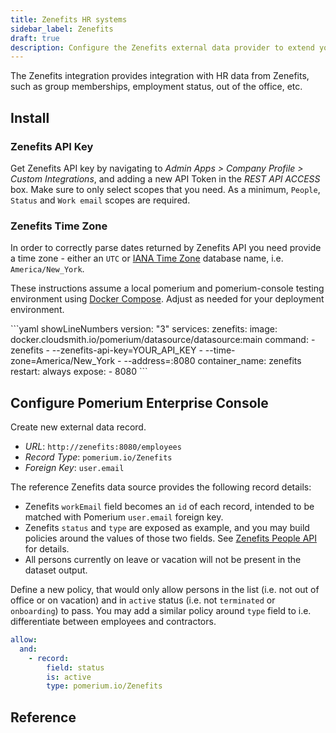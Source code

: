 ```yaml
---
title: Zenefits HR systems
sidebar_label: Zenefits
draft: true
description: Configure the Zenefits external data provider to extend your access policies.
---
```



The Zenefits integration provides integration with HR data from Zenefits, 
such as group memberships, employment status, out of the office, etc.

## Install

### Zenefits API Key

Get Zenefits API key by navigating to *Admin Apps > Company Profile > Custom Integrations*, and adding a new API Token in the *REST API ACCESS* box. 
Make sure to only select scopes that you need. As a minimum, `People`, `Status` and `Work email` scopes are required. 

### Zenefits Time Zone

In order to correctly parse dates returned by Zenefits API you need provide a time zone - either an `UTC` or [IANA Time Zone] database name, i.e. `America/New_York`. 

These instructions assume a local pomerium and pomerium-console testing environment using [Docker Compose]. 
Adjust as needed for your deployment environment.

<Tabs>
<TabItem value="cloudsmith" label="Docker Compose">
```yaml showLineNumbers
version: "3"
services:
  zenefits:
    image: docker.cloudsmith.io/pomerium/datasource/datasource:main
    command:
      - zenefits
      - --zenefits-api-key=YOUR_API_KEY
      - --time-zone=America/New_York
      - --address=:8080
    container_name: zenefits
    restart: always
    expose:
      - 8080
```
</TabItem>
</Tabs>

## Configure Pomerium Enterprise Console

Create new external data record.

- *URL*: `http://zenefits:8080/employees`
- *Record Type*: `pomerium.io/Zenefits`
- *Foreign Key*: `user.email`

The reference Zenefits data source provides the following record details:

- Zenefits `workEmail` field becomes an `id` of each record, intended to be matched with Pomerium `user.email` foreign key.
- Zenefits `status` and `type` are exposed as example, and you may build policies around the values of those two fields. See [Zenefits People API] for details. 
- All persons currently on leave or vacation will not be present in the dataset output.

Define a new policy, that would only allow persons in the list (i.e. not out of office or on vacation) and in `active` status (i.e. not `terminated` or `onboarding`) to pass. 
You may add a similar policy around `type` field to i.e. differentiate between employees and contractors. 

<Tabs>
<TabItem value="editor" label="Editor">

```yaml showLineNumbers
allow:
  and:
    - record:
        field: status
        is: active
        type: pomerium.io/Zenefits
```

</TabItem>
</Tabs>

## Reference

[datasource]: https://github.com/pomerium/pomerium
[Docker Compose]: https://docs.docker.com/compose/
[IANA Time Zone]: https://www.iana.org/time-zones
[Zenefits People API]: https://developers.zenefits.com/docs/people
